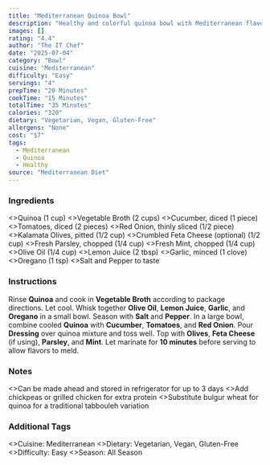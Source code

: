 ```yaml
---
title: "Mediterranean Quinoa Bowl"
description: "Healthy and colorful quinoa bowl with Mediterranean flavors and fresh vegetables."
images: []
rating: "4.4"
author: "The IT Chef"
date: "2025-07-04"
category: "Bowl"
cuisine: "Mediterranean"
difficulty: "Easy"
servings: "4"
prepTime: "20 Minutes"
cookTime: "15 Minutes"
totalTime: "35 Minutes"
calories: "320"
dietary: "Vegetarian, Vegan, Gluten-Free"
allergens: "None"
cost: "$7"
tags:
  - Mediterranean
  - Quinoa
  - Healthy
source: "Mediterranean Diet"
---
```



### Ingredients

<RecipeIngredients>
  <>Quinoa (1 cup)</>
  <>Vegetable Broth (2 cups)</>
  <>Cucumber, diced (1 piece)</>
  <>Tomatoes, diced (2 pieces)</>
  <>Red Onion, thinly sliced (1/2 piece)</>
  <>Kalamata Olives, pitted (1/2 cup)</>
  <>Crumbled Feta Cheese (optional) (1/2 cup)</>
  <>Fresh Parsley, chopped (1/4 cup)</>
  <>Fresh Mint, chopped (1/4 cup)</>
  <>Olive Oil (1/4 cup)</>
  <>Lemon Juice (2 tbsp)</>
  <>Garlic, minced (1 clove)</>
  <>Oregano (1 tsp)</>
  <>Salt and Pepper to taste</>
</RecipeIngredients>

### Instructions

<RecipeInstructions>
  <RecipeInstructions.Section title="Prepare Quinoa">
    <RecipeInstructions.Step>
      Rinse <strong>Quinoa</strong> and cook in <strong>Vegetable Broth</strong> according to package directions. Let cool.
    </RecipeInstructions.Step>
  </RecipeInstructions.Section>
  <RecipeInstructions.Section title="Make Dressing">
    <RecipeInstructions.Step>
      Whisk together <strong>Olive Oil</strong>, <strong>Lemon Juice</strong>, <strong>Garlic</strong>, and <strong>Oregano</strong> in a small bowl.
    </RecipeInstructions.Step>
    <RecipeInstructions.Step>
      Season with <strong>Salt</strong> and <strong>Pepper</strong>.
    </RecipeInstructions.Step>
  </RecipeInstructions.Section>
  <RecipeInstructions.Section title="Assemble Bowl">
    <RecipeInstructions.Step>
      In a large bowl, combine cooled <strong>Quinoa</strong> with <strong>Cucumber</strong>, <strong>Tomatoes</strong>, and <strong>Red Onion</strong>.
    </RecipeInstructions.Step>
    <RecipeInstructions.Step>
      Pour <strong>Dressing</strong> over quinoa mixture and toss well.
    </RecipeInstructions.Step>
    <RecipeInstructions.Step>
      Top with <strong>Olives</strong>, <strong>Feta Cheese</strong> (if using), <strong>Parsley</strong>, and <strong>Mint</strong>.
    </RecipeInstructions.Step>
    <RecipeInstructions.Step>
      Let marinate for <strong>10 minutes</strong> before serving to allow flavors to meld.
    </RecipeInstructions.Step>
  </RecipeInstructions.Section>
</RecipeInstructions>

### Notes

<RecipeNotes>
  <>Can be made ahead and stored in refrigerator for up to 3 days</>
  <>Add chickpeas or grilled chicken for extra protein</>
  <>Substitute bulgur wheat for quinoa for a traditional tabbouleh variation</>
</RecipeNotes>

### Additional Tags

<RecipeTags>
  <>Cuisine: Mediterranean</>
  <>Dietary: Vegetarian, Vegan, Gluten-Free</>
  <>Difficulty: Easy</>
  <>Season: All Season</>
</RecipeTags>
